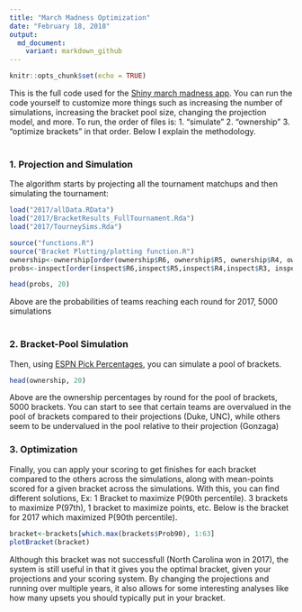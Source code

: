 ```yaml
---
title: "March Madness Optimization"
date: "February 18, 2018"
output:
  md_document:
    variant: markdown_github
---
```


```r
knitr::opts_chunk$set(echo = TRUE)
```

This is the full code used for the [Shiny march madness app](https://bracketmath.shinyapps.io/ncaa/). You can run the code yourself to customize more things such as increasing the number of simulations, increasing the bracket pool size, changing the projection model, and more. To run, the order of files is: 1. "simulate" 2. "ownership" 3. "optimize brackets" in that order. Below I explain the methodology. <br /> <br />

### 1. Projection and Simulation
The algorithm starts by projecting all the tournament matchups and then simulating the tournament:

```r
load("2017/allData.RData")
load("2017/BracketResults_FullTournament.Rda")
load("2017/TourneySims.Rda")

source("functions.R")
source("Bracket Plotting/plotting function.R")
ownership<-ownership[order(ownership$R6, ownership$R5, ownership$R4, ownership$R3, ownership$R2, ownership$R1, decreasing = T), -1]
probs<-inspect[order(inspect$R6,inspect$R5,inspect$R4,inspect$R3, inspect$R2,  decreasing = T), -7]
```

```r
head(probs, 20)

```

Above are the probabilities of teams reaching each round for 2017, 5000 simulations <br /> <br />


### 2. Bracket-Pool Simulation
Then, using [ESPN Pick Percentages](http://games.espn.com/tournament-challenge-bracket/2017/en/whopickedwhom), you can simulate a pool of brackets.



```r
head(ownership, 20)

```

Above are the ownership percentages by round for the pool of brackets, 5000 brackets. You can start to see that certain teams are overvalued in the pool of brackets compared to their projections (Duke, UNC), while others seem to be undervalued in the pool relative to their projection (Gonzaga) 


### 3. Optimization
Finally, you can apply your scoring to get finishes for each bracket compared to the others across the simulations, along with mean-points scored for a given bracket across the simulations. With this, you can find different solutions, Ex: 1 Bracket to maximize P(90th percentile). 3 brackets to maximize P(97th), 1 bracket to maximize points, etc. Below is the bracket for 2017 which maximized P(90th percentile).


```r
bracket<-brackets[which.max(brackets$Prob90), 1:63]
plotBracket(bracket)

```

Although this bracket was not successfull (North Carolina won in 2017), the system is still useful in that it gives you the optimal bracket, given your projections and your scoring system. By changing the projections and running over multiple years, it also allows for some interesting analyses like how many upsets you should typically put in your bracket.




